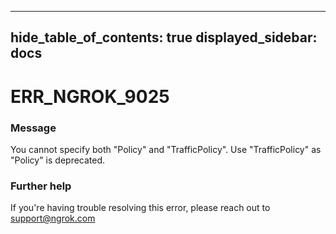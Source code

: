 

---
hide_table_of_contents: true
displayed_sidebar: docs
---


# ERR_NGROK_9025

### Message
You cannot specify both "Policy" and "TrafficPolicy". Use "TrafficPolicy" as "Policy" is deprecated.

<ErrorDetails error="err_ngrok_9025" />



### Further help
If you're having trouble resolving this error, please reach out to [support@ngrok.com](mailto:support@ngrok.com?subject=Help%20with%20ERR_NGROK_9025)

